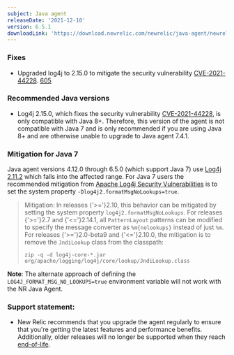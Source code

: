 ```yaml
---
subject: Java agent
releaseDate: '2021-12-10'
version: 6.5.1
downloadLink: 'https://download.newrelic.com/newrelic/java-agent/newrelic-agent/6.5.1/'
---
```


### Fixes

* Upgraded log4j to 2.15.0 to mitigate the security vulnerability [CVE-2021-44228](https://github.com/advisories/GHSA-jfh8-c2jp-5v3q). [605](https://github.com/newrelic/newrelic-java-agent/issues/605)

### Recommended Java versions

* Log4j 2.15.0, which fixes the security vulnerability [CVE-2021-44228](https://github.com/advisories/GHSA-jfh8-c2jp-5v3q), is only compatible with Java 8+. Therefore, this version of the agent is not compatible with Java 7 and is only recommended if you are using Java 8+ and are otherwise unable to upgrade to Java agent 7.4.1.

### Mitigation for Java 7

Java agent versions 4.12.0 through 6.5.0 (which support Java 7) use [Log4j 2.11.2](https://github.com/newrelic/newrelic-java-agent/blob/dc9f29ca94b453ea9e1132961b8e169588d1e665/newrelic-agent/build.gradle#L90) which falls into the affected range. For Java 7 users the recommended mitigation from [Apache Log4j Security Vulnerabilities](https://logging.apache.org/log4j/2.x/security.html) is to set the system property `-Dlog4j2.formatMsgNoLookups=true`.

> Mitigation: In releases {'>='}2.10, this behavior can be mitigated by setting the system property `log4j2.formatMsgNoLookups`. For releases {'>='}2.7 and {'<='}2.14.1, all `PatternLayout` patterns can be modified to specify the message converter as `%m{nolookups}` instead of just `%m`. For releases {'>='}2.0-beta9 and {'<='}2.10.0, the mitigation is to remove the `JndiLookup` class from the classpath:
>
> `zip -q -d log4j-core-*.jar org/apache/logging/log4j/core/lookup/JndiLookup.class`

**Note**: The alternate approach of defining the `LOG4J_FORMAT_MSG_NO_LOOKUPS=true` environment variable will not work with the NR Java Agent.

### Support statement:

* New Relic recommends that you upgrade the agent regularly to ensure that you're getting the latest features and
  performance benefits. Additionally, older releases will no longer be supported when they reach
  [end-of-life](https://docs.newrelic.com/docs/using-new-relic/cross-product-functions/install-configure/notification-changes-new-relic-saas-features-distributed-software/).
